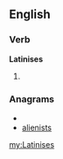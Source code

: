 ==English==

===Verb===
'''Latinises'''

# {{third-person singular of|[[Latinise]]}}

===Anagrams===
* {{alphagram|aeiilnsst}}
* [[alienists#English|alienists]]

[[my:Latinises]]